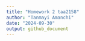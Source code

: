 ```yaml
---
title: "Homework 2 taa2158"
author: "Tanmayi Amanchi"
date: "2024-09-30"
output: github_document
---
```


